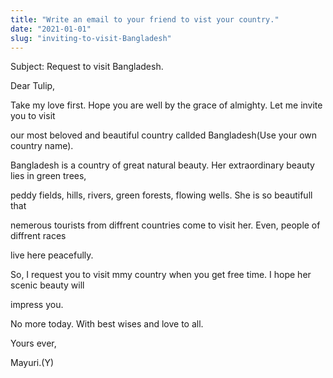```yaml
---
title: "Write an email to your friend to vist your country."
date: "2021-01-01"
slug: "inviting-to-visit-Bangladesh"
---
```


Subject: Request to visit Bangladesh.

Dear Tulip,

Take my love first. Hope you are well by the grace of almighty. Let me invite you to visit

our most beloved and beautiful country callded Bangladesh(Use your own country name).

Bangladesh is a country of great natural beauty. Her extraordinary beauty lies in green trees,

peddy fields, hills, rivers, green forests, flowing wells. She is so beautifull that

nemerous tourists from diffrent countries come to visit her. Even, people of diffrent races

live here peacefully.

So, I request you to visit mmy country when you get free time. I hope her scenic beauty will

impress you.

No more today. With best wises and love to all.

Yours ever,

Mayuri.(Y)
